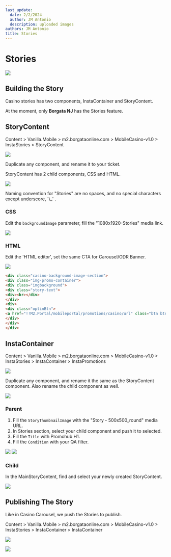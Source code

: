 ```yaml
---
last_update:
  date: 2/2/2024
  author: JM Antonio
  description: uploaded images
authors: JM Antonio
title: Stories
---
```


# Stories

![](https://res.cloudinary.com/dlfu36fiw/image/upload/v1709887576/builds/stories/rzzxufc62enzm1lhdus5.png)

## Building the Story

Casino stories has two components, InstaContainer and StoryContent.

At the moment, only **Borgata NJ** has the Stories feature.

## StoryContent

<Admonition type="note" title="Sitecore Path">
  Content > Vanilla.Mobile > m2.borgataonline.com > MobileCasino-v1.0 > InstaStories > StoryContent

  ![](https://res.cloudinary.com/dlfu36fiw/image/upload/v1709887573/builds/stories/qqfjr8m2hg9kaweb8iaz.png)
</Admonition>

Duplicate any component, and rename it to your ticket.

StoryContent has 2 child components, CSS and HTML.

![](https://res.cloudinary.com/dlfu36fiw/image/upload/v1709887573/builds/stories/j2wm6uk4fmsk8iqpj1l4.png)

<Admonition type="tip" title="Tip">
  Naming convention for "Stories" are no spaces, and no special characters except underscore, '\_' .
</Admonition>

### CSS

Edit the `backgroundImage` parameter, fill the "1080x1920-Stories" media link.

![](https://res.cloudinary.com/dlfu36fiw/image/upload/v1709887570/builds/stories/bpz1gqlrknqoeouo3m4d.png)

### HTML

Edit the 'HTML editor', set the same CTA for Carousel/ODR Banner.

![](https://res.cloudinary.com/dlfu36fiw/image/upload/v1709887571/builds/stories/vcz471wgjz9ua54sqqic.png)

```html
<div class="casino-background-image-section">
<div class="img-promo-container">
<div class="imgbackground">
<div class="story-text">
<div><br></div>
</div>
<div>
<div class="optinBtn">
<a href="!!M2.Portal/mobileportal/promotions/casino/url" class="btn btn-primary more-info-btn">LEARN MORE</a>
</div>
</div>
</div>
```

## InstaContainer

<Admonition type="note" title="Sitecore Path">
  Content > Vanilla.Mobile > m2.borgataonline.com > MobileCasino-v1.0 > InstaStories > InstaContainer > InstaPromotions

  ![](https://res.cloudinary.com/dlfu36fiw/image/upload/v1709887572/builds/stories/zr70msc5waltvadet3ae.png)
</Admonition>

Duplicate any component, and rename it the same as the StoryContent component. Also rename the child component as well.

![](https://res.cloudinary.com/dlfu36fiw/image/upload/v1709887572/builds/stories/zvozt3ri0g3fsomrmkym.png)

### Parent

1. Fill the `StoryThumbnailImage` with the "Story - 500x500\_round" media URL.
2. In Stories section, select your child component and push it to selected.
3. Fill the `Title` with Promohub H1.
4. Fill the `Condition` with your QA filter.

![](https://res.cloudinary.com/dlfu36fiw/image/upload/v1709887574/builds/stories/rtkhchocs80zv3gemzlj.png)
![](https://res.cloudinary.com/dlfu36fiw/image/upload/v1709887508/builds/stories/eef9tixndypllpstjsfx.png)

### Child

In the MainStoryContent, find and select your newly created StoryContent.

![](https://res.cloudinary.com/dlfu36fiw/image/upload/v1709887508/builds/stories/vz8zl9u5imvmlotqsobc.png)

## Publishing The Story

Like in Casino Carousel, we push the Stories to publish.

<Admonition type="note" title="Sitecore Path">
  Content > Vanilla.Mobile > m2.borgataonline.com > MobileCasino-v1.0 > InstaStories > InstaContainer > InstaContainer

  ![](https://res.cloudinary.com/dlfu36fiw/image/upload/v1709887510/builds/stories/rozzcpwpxnocediv4mny.png)
</Admonition>

![](https://res.cloudinary.com/dlfu36fiw/image/upload/v1709887573/builds/stories/k7gl26ycflg7b4ejl276.png)
